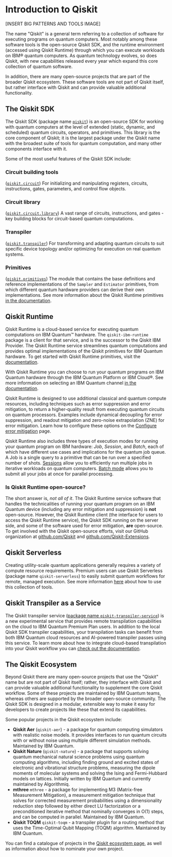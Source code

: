 # Introduction to Qiskit


[INSERT BIG PATTERNS AND TOOLS IMAGE]


The name "Qiskit" is a general term referring to a collection of software for executing programs on quantum computers. Most notably among these software tools is the open-source Qiskit SDK, and the runtime environment (accessed using Qiskit Runtime) through which you can execute workloads on IBM&reg; quantum computers. As quantum technology evolves, so does Qiskit, with new capabilities released every year which expand this core collection of quantum software. 

In addition, there are many open-source projects that are part of the broader Qiskit ecosystem. These software tools are not part of Qiskit itself, but rather interface with Qiskit and can provide valuable additional functionality.


## The Qiskit SDK

The Qiskit SDK (package name [`qiskit`](https://pypi.org/project/qiskit/)) is an open-source SDK for working with quantum computers at the level of extended (static, dynamic, and scheduled) quantum circuits, operators, and primitives. This library is the core component of Qiskit; it is the largest package under the Qiskit name with the broadest suite of tools for quantum computation, and many other components interface with it.

Some of the most useful features of the Qiskit SDK include:

### Circuit building tools 
([`qiskit.circuit`](https://docs.quantum.ibm.com/api/qiskit/circuit))
For initializing and manipulating registers, circuits, instructions, gates, parameters, and control flow objects. 

### Circuit library 
([`qiskit.circuit.library`](https://docs.quantum.ibm.com/api/qiskit/circuit_library)) 
A vast range of circuits, instructions, and gates - key building blocks for circuit-based quantum computations.

### Transpiler 
([`qiskit.transpiler`](https://docs.quantum.ibm.com/api/qiskit/transpiler))
For transforming and adapting quantum circuits to suit specific device topology and/or optimizing for execution on real quantum systems.

### Primitives 
([`qiskit.primitives`](https://docs.quantum.ibm.com/api/qiskit/primitives))
The module that contains the base definitions and reference implementations of the `Sampler` and `Estimator` primitives, from which different quantum hardware providers can derive their own implementations. See more information about the Qiskit Runtime primitives [in the documentation](https://docs.quantum.ibm.com/run/primitives).


## Qiskit Runtime

Qiskit Runtime is a cloud-based service for executing quantum computations on IBM Quantum&trade; hardware. The `qiskit-ibm-runtime` package is a client for that service, and is the successor to the Qiskit IBM Provider. The Qiskit Runtime service streamlines quantum computations and provides optimal implementations of the Qiskit primitives for IBM Quantum hardware. To get started with Qiskit Runtime primitives, visit the [documentation](https://docs.quantum.ibm.com/run/primitives-get-started). 

With Qiskit Runtime you can choose to run your quantum programs on IBM Quantum hardware through the IBM Quantum Platform or IBM Cloud&reg;. See more information on selecting an IBM Quantum channel [in the documentation](https://docs.quantum.ibm.com/start/setup-channel).

Qiskit Runtime is designed to use additional classical and quantum compute resources, including techniques such as error suppression and error mitigation, to return a higher-quality result from executing quantum circuits on quantum processors. Examples include dynamical decoupling for error suppression, and readout mitigation and zero-noise extrapolation (ZNE) for error mitigation. Learn how to configure these options on the [Configure error mitigation](https://docs.quantum.ibm.com/run/configure-error-mitigation) page.


Qiskit Runtime also includes three types of execution modes for running your quantum program on IBM hardware: _Job_, _Session_, and _Batch_, each of which have different use cases and implications for the quantum job queue. A Job is a single query to a primitive that can be run over a specified number of shots. [Sessions](https://docs.quantum.ibm.com/run/sessions) allow you to efficiently run multiple jobs in iterative workloads on quantum computers. [Batch mode](https://docs.quantum.ibm.com/run/run-jobs-batch) allows you to submit all your jobs at once for parallel processing.

### Is Qiskit Runtime open-source?
The short answer is, _not all of it_. The Qiskit Runtime service software that handles the technicalities of running your quantum program on an IBM Quantum device (including any error mitigation and suppression) is **not** open-source. However, the Qiskit Runtime client (the interface for users to access the Qiskit Runtime service), the Qiskit SDK running on the server side, and some of the software used for error mitigation, **are** open-source.  To get involved with the Qiskit open-source efforts, visit our GitHub organization at [github.com/Qiskit](https://github.com/Qiskit) and [github.com/Qiskit-Extensions](https://github.com/Qiskit-Extensions/).


## Qiskit Serverless
Creating utility-scale quantum applications generally requires a variety of compute resource requirements. Premium users can use Qiskit Serverless (package name `qiskit-serverless`) to easily submit quantum workflows for remote, managed execution. See more information [here](https://docs.quantum.ibm.com/run/quantum-serverless) about how to use this collection of tools.


## Qiskit Transpiler as a Service
The Qiskit transpiler service ([package name `qiskit-transpiler-service`](https://pypi.org/project/qiskit-transpiler-service/)) is a new experimental service that provides remote transpilation capabilities on the cloud to IBM Quantum Premium Plan users. In addition to the local Qiskit SDK transpiler capabilities, your transpilation tasks can benefit from both IBM Quantum cloud resources and AI-powered transpiler passes using this service. To learn more about how to integrate cloud-based transpilation into your Qiskit workflow you can [check out the documentation](https://docs.quantum.ibm.com/transpile/qiskit-transpiler-service).


## The Qiskit Ecosystem

Beyond Qiskit there are many open-source projects that use the "Qiskit" name but are not part of Qiskit itself; rather, they interface with Qiskit and can provide valuable additional functionality to supplement the core Qiskit workflow. Some of these projects are maintained by IBM Quantum teams, whereas others are supported by the broader open-source community. The Qiskit SDK is designed in a modular, extensible way to make it easy for developers to create projects like these that extend its capabilities.

Some popular projects in the Qiskit ecosystem include:

- **Qiskit Aer** (`qiskit-aer`) - a package for quantum computing simulators with realistic noise models. It provides interfaces to run quantum circuits with or without noise using multiple different simulation methods. Maintained by IBM Quantum.
- **Qiskit Nature** (`qiskit-nature`) - a package that supports solving quantum mechanical natural science problems using quantum computing algorithms, including finding ground and excited states of electronic and vibrational structure problems, measuring the dipole moments of molecular systems and solving the Ising and Fermi-Hubbard models on lattices.  Initially written by IBM Quantum and currently maintained by Algorithmiq.
- **mthree** `mthree` - a package for implementing M3 (Matrix-free Measurement Mitigation), a measurement mitigation technique that solves for corrected measurement probabilities using a dimensionality reduction step followed by either direct LU factorization or a preconditioned iterative method that nominally converges in O(1) steps, and can be computed in parallel. Maintained by IBM Quantum.
- **Qiskit TOQM** `qiskit-toqm` - a transpiler plugin for a routing method that uses the Time-Optimal Qubit Mapping (TOQM) algorithm. Maintained by IBM Quantum.

You can find a catalogue of projects in the [Qiskit ecosystem page](https://qiskit.github.io/ecosystem/), as well as information about how to nominate your own project.